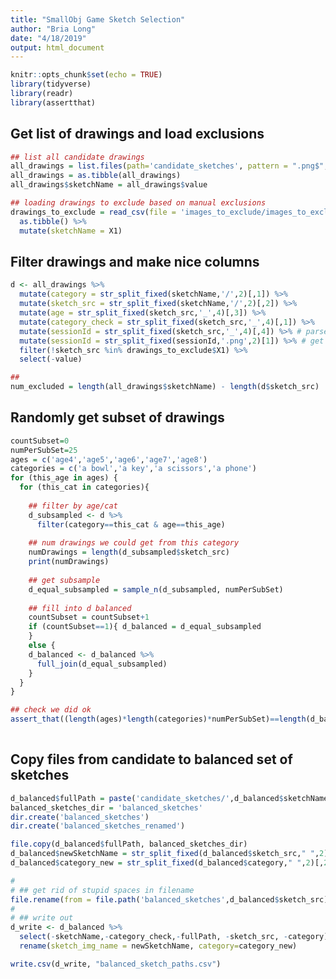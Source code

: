 ```yaml
---
title: "SmallObj Game Sketch Selection"
author: "Bria Long"
date: "4/18/2019"
output: html_document
---
```


```r
knitr::opts_chunk$set(echo = TRUE)
library(tidyverse)
library(readr)
library(assertthat)
```

## Get list of drawings and load exclusions
```r
## list all candidate drawings
all_drawings = list.files(path='candidate_sketches', pattern = ".png$", recursive = TRUE)
all_drawings = as.tibble(all_drawings)
all_drawings$sketchName = all_drawings$value

## loading drawings to exclude based on manual exclusions
drawings_to_exclude = read_csv(file = 'images_to_exclude/images_to_exclude.txt', col_names = FALSE) %>%
  as.tibble() %>%
  mutate(sketchName = X1) 


```

## Filter drawings and make nice columns
```r
d <- all_drawings %>%
  mutate(category = str_split_fixed(sketchName,'/',2)[,1]) %>%
  mutate(sketch_src = str_split_fixed(sketchName,'/',2)[,2]) %>%
  mutate(age = str_split_fixed(sketch_src,'_',4)[,3]) %>%
  mutate(category_check = str_split_fixed(sketch_src,'_',4)[,1]) %>%
  mutate(sessionId = str_split_fixed(sketch_src,'_',4)[,4]) %>% # parse out sessionId, i.e., child
  mutate(sessionId = str_split_fixed(sessionId,'.png',2)[1]) %>% # get rid of png
  filter(!sketch_src %in% drawings_to_exclude$X1) %>%
  select(-value)

##
num_excluded = length(all_drawings$sketchName) - length(d$sketch_src)
```

## Randomly get subset of drawings 
```r
countSubset=0
numPerSubSet=25
ages = c('age4','age5','age6','age7','age8')
categories = c('a bowl','a key','a scissors','a phone')
for (this_age in ages) {
  for (this_cat in categories){
    
    ## filter by age/cat
    d_subsampled <- d %>%
      filter(category==this_cat & age==this_age) 
    
    ## num drawings we could get from this category
    numDrawings = length(d_subsampled$sketch_src)
    print(numDrawings)
    
    ## get subsample
    d_equal_subsampled = sample_n(d_subsampled, numPerSubSet)
    
    ## fill into d balanced
    countSubset = countSubset+1
    if (countSubset==1){ d_balanced = d_equal_subsampled
    }
    else {
    d_balanced <- d_balanced %>%
      full_join(d_equal_subsampled)
    }
  }
}  

## check we did ok
assert_that((length(ages)*length(categories)*numPerSubSet)==length(d_balanced$sketch_src))
  
```

## Copy files from candidate to balanced set of sketches
```r
d_balanced$fullPath = paste('candidate_sketches/',d_balanced$sketchName,sep="")
balanced_sketches_dir = 'balanced_sketches' 
dir.create('balanced_sketches')
dir.create('balanced_sketches_renamed')

file.copy(d_balanced$fullPath, balanced_sketches_dir)
d_balanced$newSketchName = str_split_fixed(d_balanced$sketch_src," ",2)[,2]
d_balanced$category_new = str_split_fixed(d_balanced$category," ",2)[,2]

# 
# ## get rid of stupid spaces in filename
file.rename(from = file.path('balanced_sketches',d_balanced$sketch_src),to=file.path('balanced_sketches_renamed',d_balanced$newSketchName))
# 
# ## write out
d_write <- d_balanced %>%
  select(-sketchName,-category_check,-fullPath, -sketch_src, -category) %>%
  rename(sketch_img_name = newSketchName, category=category_new)

write.csv(d_write, "balanced_sketch_paths.csv")
```
